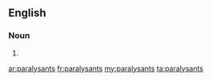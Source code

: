 ==English==

===Noun===
{{head|en}}

# {{plural of|paralysant}}

[[ar:paralysants]]
[[fr:paralysants]]
[[my:paralysants]]
[[ta:paralysants]]